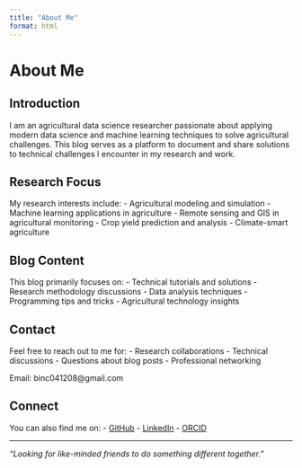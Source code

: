 ```yaml
---
title: "About Me"
format: html
---
```


# About Me

## Introduction

I am an agricultural data science researcher passionate about applying modern data science and machine learning techniques to solve agricultural challenges. This blog serves as a platform to document and share solutions to technical challenges I encounter in my research and work.

## Research Focus

My research interests include:
- Agricultural modeling and simulation
- Machine learning applications in agriculture
- Remote sensing and GIS in agricultural monitoring
- Crop yield prediction and analysis
- Climate-smart agriculture

## Blog Content

This blog primarily focuses on:
- Technical tutorials and solutions
- Research methodology discussions
- Data analysis techniques
- Programming tips and tricks
- Agricultural technology insights

## Contact

Feel free to reach out to me for:
- Research collaborations
- Technical discussions
- Questions about blog posts
- Professional networking

Email: binc041208@gmail.com

## Connect

You can also find me on:
- [GitHub](https://github.com/chenbin98)
- [LinkedIn](https://www.linkedin.com/in/bin-chen-49292b312/)
- [ORCID](https://orcid.org/my-orcid?orcid=0009-0000-8266-940X)

---
*"Looking for like-minded friends to do something different together."*